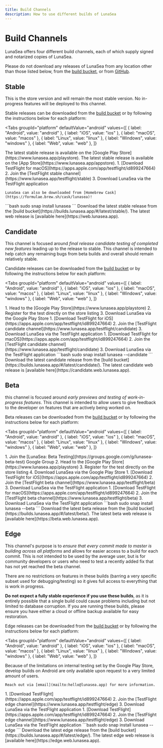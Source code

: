 ```yaml
---
title: Build Channels
description: How to use different builds of LunaSea
---
```


# Build Channels

LunaSea offers four different build channels, each of which supply signed and notarized copies of LunaSea.

Please do not download any releases of LunaSea from any location other than those listed below, from the [build bucket](https://builds.lunasea.app), or from [GitHub](https://www.lunasea.app/github).

## Stable

This is the store version and will remain the most stable version. No in-progress features will be deployed to this channel.

Stable releases can be downloaded from the [build bucket](https://builds.lunasea.app/#/latest/stable/) or by following the instructions below for each platform:

<Tabs
  groupId="platform"
  defaultValue="android"
  values={[
    { label: "Android", value: "android" },
    { label: "iOS", value: "ios" },
    { label: "macOS", value: "macos" },
    { label: "Linux", value: "linux" },
    { label: "Windows", value: "windows" },
    { label: "Web", value: "web" },
  ]}
>
  <TabItem value="android">
    The latest stable release is available on the [Google Play Store](https://www.lunasea.app/playstore).
  </TabItem>
  <TabItem value="ios">
    The latest stable release is available on the [App Store](https://www.lunasea.app/appstore).
  </TabItem>
  <TabItem value="macos">
    1. [Download TestFlight for macOS](https://apps.apple.com/app/testflight/id899247664)
    2. Join the [TestFlight stable channel](https://www.lunasea.app/testflight/stable)
    3. Download LunaSea via the TestFlight application

    LunaSea can also be downloaded from [Homebrew Cask](https://formulae.brew.sh/cask/lunasea)!
  </TabItem>
  <TabItem value="linux">
    ```bash
    sudo snap install lunasea
    ```
  </TabItem>
  <TabItem value="windows">
    Download the latest stable release from the [build bucket](https://builds.lunasea.app/#/latest/stable/).
  </TabItem>
  <TabItem value="web">
    The latest web release is [available here](https://web.lunasea.app).
  </TabItem>
</Tabs>

## Candidate

This channel is focused around _final release candidate testing of completed new features_ leading up to the release to stable. This channel is intended to help catch any remaining bugs from beta builds and overall should remain relatively stable.

Candidate releases can be downloaded from the [build bucket](https://builds.lunasea.app/#/latest/candidate/) or by following the instructions below for each platform:

<Tabs
  groupId="platform"
  defaultValue="android"
  values={[
    { label: "Android", value: "android" },
    { label: "iOS", value: "ios" },
    { label: "macOS", value: "macos" },
    { label: "Linux", value: "linux" },
    { label: "Windows", value: "windows" },
    { label: "Web", value: "web" },
  ]}
>
  <TabItem value="android">
    1. Head to the [Google Play Store](https://www.lunasea.app/playstore)
    2. Register for the test directly on the store listing
    3. Download LunaSea via the Google Play Store
  </TabItem>
  <TabItem value="ios">
    1. [Download TestFlight for iOS](https://apps.apple.com/app/testflight/id899247664)
    2. Join the [TestFlight candidate channel](https://www.lunasea.app/testflight/candidate)
    3. Download LunaSea via the TestFlight application
  </TabItem>
  <TabItem value="macos">
    1. [Download TestFlight for macOS](https://apps.apple.com/app/testflight/id899247664)
    2. Join the [TestFlight candidate channel](https://www.lunasea.app/testflight/candidate)
    3. Download LunaSea via the TestFlight application
  </TabItem>
  <TabItem value="linux">
    ```bash
    sudo snap install lunasea --candidate
    ```
  </TabItem>
  <TabItem value="windows">
    Download the latest candidate release from the [build bucket](https://builds.lunasea.app/#/latest/candidate/).
  </TabItem>
  <TabItem value="web">
    The latest candidate web release is [available here](https://candidate.web.lunasea.app).
  </TabItem>
</Tabs>

## Beta

this channel is focused around _early previews and testing of work-in-progress features_. This channel is intended to allow users to give feedback to the developer on features that are actively being worked on.

Beta releases can be downloaded from the [build bucket](https://builds.lunasea.app/#/latest/beta/) or by following the instructions below for each platform:

<Tabs
  groupId="platform"
  defaultValue="android"
  values={[
    { label: "Android", value: "android" },
    { label: "iOS", value: "ios" },
    { label: "macOS", value: "macos" },
    { label: "Linux", value: "linux" },
    { label: "Windows", value: "windows" },
    { label: "Web", value: "web" },
  ]}
>
  <TabItem value="android">
    1. Join the [LunaSea: Beta Testing](https://groups.google.com/g/lunasea-beta-test) Google Group
    2. Head to the [Google Play Store](https://www.lunasea.app/playstore)
    3. Register for the test directly on the store listing
    4. Download LunaSea via the Google Play Store
  </TabItem>
  <TabItem value="ios">
    1. [Download TestFlight for iOS](https://apps.apple.com/app/testflight/id899247664)
    2. Join the [TestFlight beta channel](https://www.lunasea.app/testflight/beta)
    3. Download LunaSea via the TestFlight application
  </TabItem>
  <TabItem value="macos">
    1. [Download TestFlight for macOS](https://apps.apple.com/app/testflight/id899247664)
    2. Join the [TestFlight beta channel](https://www.lunasea.app/testflight/beta)
    3. Download LunaSea via the TestFlight application
  </TabItem>
  <TabItem value="linux">
    ```bash
    sudo snap install lunasea --beta
    ```
  </TabItem>
  <TabItem value="windows">
    Download the latest beta release from the [build bucket](https://builds.lunasea.app/#/latest/beta/).
  </TabItem>
  <TabItem value="web">
    The latest beta web release is [available here](https://beta.web.lunasea.app).
  </TabItem>
</Tabs>

## Edge

This channel's purpose is to _ensure that every commit made to master is building across all platforms_ and allows for easier access to a build for each commit. This is not intended to be used by the average user, but is for community developers or users who need to test a recently added fix that has not yet reached the beta channel.

There are no restrictions on features in these builds (barring a very specific subset used for debugging/testing) so it gives full access to everything that is work in progress.

**Do not expect a fully stable experience if you use these builds**, as it is entirely possible that a single build could cause problems including but not limited to database corruption. If you are running these builds, please ensure you have either a cloud or offline backup available for easy restoration.

Edge releases can be downloaded from the [build bucket](https://builds.lunasea.app/#/latest/edge/) or by following the instructions below for each platform:

<Tabs
  groupId="platform"
  defaultValue="android"
  values={[
    { label: "Android", value: "android" },
    { label: "iOS", value: "ios" },
    { label: "macOS", value: "macos" },
    { label: "Linux", value: "linux" },
    { label: "Windows", value: "windows" },
    { label: "Web", value: "web" },
  ]}
>
  <TabItem value="android">
    Because of the limitations on internal testing set by the Google Play Store, develop builds on Android are only available upon request to a very limited amount of users.

    Reach out via [email](mailto:hello@lunasea.app) for more information.
  </TabItem>
  <TabItem value="ios">
    1. [Download TestFlight](https://apps.apple.com/app/testflight/id899247664)
    2. Join the [TestFlight edge channel](https://www.lunasea.app/testflight/edge)
    3. Download LunaSea via the TestFlight application
  </TabItem>
  <TabItem value="macos">
    1. [Download TestFlight](https://apps.apple.com/app/testflight/id899247664)
    2. Join the [TestFlight edge channel](https://www.lunasea.app/testflight/edge)
    3. Download LunaSea via the TestFlight application
  </TabItem>
  <TabItem value="linux">
    ```bash
    sudo snap install lunasea --edge
    ```
  </TabItem>
  <TabItem value="windows">
    Download the latest edge release from the [build bucket](https://builds.lunasea.app/#/latest/edge/).
  </TabItem>
  <TabItem value="web">
    The latest edge web release is [available here](https://edge.web.lunasea.app).
  </TabItem>
</Tabs>
